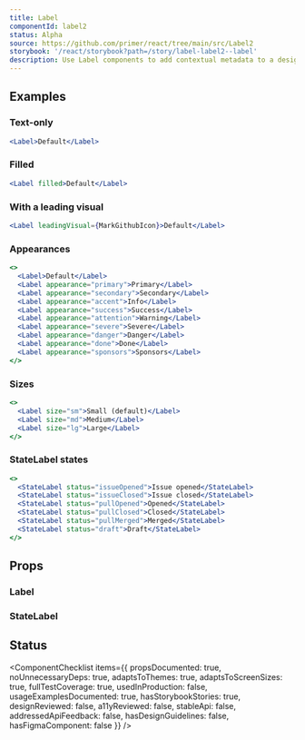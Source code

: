 ```yaml
---
title: Label
componentId: label2
status: Alpha
source: https://github.com/primer/react/tree/main/src/Label2
storybook: '/react/storybook?path=/story/label-label2--label'
description: Use Label components to add contextual metadata to a design.
---
```



## Examples

### Text-only

```jsx live
<Label>Default</Label>
```

### Filled

```jsx live
<Label filled>Default</Label>
```

### With a leading visual

```jsx live
<Label leadingVisual={MarkGithubIcon}>Default</Label>
```

### Appearances

```jsx live
<>
  <Label>Default</Label>
  <Label appearance="primary">Primary</Label>
  <Label appearance="secondary">Secondary</Label>
  <Label appearance="accent">Info</Label>
  <Label appearance="success">Success</Label>
  <Label appearance="attention">Warning</Label>
  <Label appearance="severe">Severe</Label>
  <Label appearance="danger">Danger</Label>
  <Label appearance="done">Done</Label>
  <Label appearance="sponsors">Sponsors</Label>
</>
```

### Sizes

```jsx live
<>
  <Label size="sm">Small (default)</Label>
  <Label size="md">Medium</Label>
  <Label size="lg">Large</Label>
</>
```

### StateLabel states

```jsx live
<>
  <StateLabel status="issueOpened">Issue opened</StateLabel>
  <StateLabel status="issueClosed">Issue closed</StateLabel>
  <StateLabel status="pullOpened">Opened</StateLabel>
  <StateLabel status="pullClosed">Closed</StateLabel>
  <StateLabel status="pullMerged">Merged</StateLabel>
  <StateLabel status="draft">Draft</StateLabel>
</>
```

## Props

### Label

<PropsTable>
  <PropsTableRow
    name="appearance"
    type="'default' | 'primary' | 'secondary' | 'accent' | 'success' | 'attention' | 'severe' | 'danger' | 'done' | 'sponsors'"
    defaultValue="'default'"
    description="The color of the label"
  />
  <PropsTableRow
    name="size"
    type="'sm' | 'md' | 'lg'"
    defaultValue="'md'"
    description="How large the label is rendered"
  />
  <PropsTableRow
    name="filled"
    type="boolean"
    defaultValue="false"
    description="Whether the label should be styled with a solid background color"
  />
  <PropsTableRow
    name="leadingVisual"
    type="React.ComponentType<any>"
    description="The icon component to be rendered before the the label's text"
  />
</PropsTable>

### StateLabel

<PropsTable>
  <PropsTableRow
    name="appearance"
    type="'issueClosed' | 'pullClosed' | 'pullMerged' | 'issueOpened' | 'pullOpened' | 'draft'"
    defaultValue="'default'"
    description="Changes the visual design of the label to match the status that the label is communicating"
  />
  <PropsTableRow
    name="size"
    type="'sm' | 'md' | 'lg'"
    defaultValue="'md'"
    description="How large the label is rendered"
  />
</PropsTable>

## Status

<ComponentChecklist
  items={{
    propsDocumented: true,
    noUnnecessaryDeps: true,
    adaptsToThemes: true,
    adaptsToScreenSizes: true,
    fullTestCoverage: true,
    usedInProduction: false,
    usageExamplesDocumented: true,
    hasStorybookStories: true,
    designReviewed: false,
    a11yReviewed: false,
    stableApi: false,
    addressedApiFeedback: false,
    hasDesignGuidelines: false,
    hasFigmaComponent: false
  }}
/>
